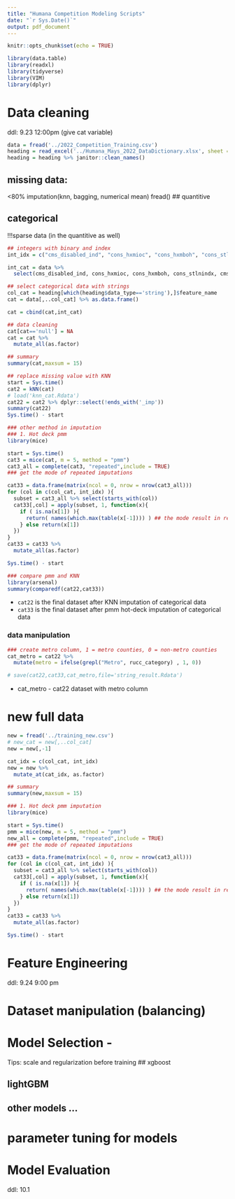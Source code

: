 ```yaml
---
title: "Humana Competition Modeling Scripts"
date: "`r Sys.Date()`"
output: pdf_document
---
```


```r
knitr::opts_chunk$set(echo = TRUE)
```

```r
library(data.table)
library(readxl)
library(tidyverse)
library(VIM)
library(dplyr)
```


# Data cleaning
ddl: 9.23 12:00pm (give cat variable)

```r
data = fread('../2022_Competition_Training.csv')
heading = read_excel('../Humana_Mays_2022_DataDictionary.xlsx', sheet = 'Data Dictionary')
heading = heading %>% janitor::clean_names()
```

## missing data: 
<80% imputation(knn, bagging, numerical mean)
fread()
## quantitive

## categorical
!!!sparse data (in the quantitive as well)

```r
## integers with binary and index
int_idx = c("cms_disabled_ind", "cons_hxmioc", "cons_hxmboh", "cons_stlnindx", "cmsd2_men_mad_ind", "cms_institutional_ind", "cms_hospice_ind", "cms_dual_eligible_ind", "cons_stlindex", "cms_low_income_ind", "cms_ma_plan_ind", "cons_hxmh", "cms_frailty_ind")

int_cat = data %>% 
  select(cms_disabled_ind, cons_hxmioc, cons_hxmboh, cons_stlnindx, cmsd2_men_mad_ind, cms_institutional_ind, cms_hospice_ind, cms_dual_eligible_ind, cons_stlindex, cms_low_income_ind, cms_ma_plan_ind, cons_hxmh, cms_frailty_ind)
```

```r
## select categorical data with strings
col_cat = heading[which(heading$data_type=='string'),]$feature_name
cat = data[,..col_cat] %>% as.data.frame()

cat = cbind(cat,int_cat)
```

```r
## data cleaning
cat[cat=='null'] = NA
cat = cat %>%
  mutate_all(as.factor)

## summary
summary(cat,maxsum = 15)
```


```r
## replace missing value with KNN
start = Sys.time()
cat2 = kNN(cat)
# load('knn_cat.Rdata')
cat22 = cat2 %>% dplyr::select(!ends_with('_imp'))
summary(cat22)
Sys.time() - start

### other method in imputation
### 1. Hot deck pmm
library(mice)

start = Sys.time()
cat3 = mice(cat, m = 5, method = "pmm")
cat3_all = complete(cat3, "repeated",include = TRUE)
### get the mode of repeated imputations

cat33 = data.frame(matrix(ncol = 0, nrow = nrow(cat3_all)))
for (col in c(col_cat, int_idx) ){
  subset = cat3_all %>% select(starts_with(col))
  cat33[,col] = apply(subset, 1, function(x){
    if ( is.na(x[1]) ){
      return( names(which.max(table(x[-1]))) ) ## the mode result in repeated pmm
    } else return(x[1])
  })
}
cat33 = cat33 %>%
  mutate_all(as.factor)

Sys.time() - start
```

```r
### compare pmm and KNN
library(arsenal)
summary(comparedf(cat22,cat33))
```

* `cat22` is the final dataset after KNN imputation of categorical data
* `cat33` is the final dataset after pmm hot-deck imputation of categorical data

### data manipulation

```r
### create metro column, 1 = metro counties, 0 = non-metro counties
cat_metro = cat22 %>% 
  mutate(metro = ifelse(grepl("Metro", rucc_category) , 1, 0))

# save(cat22,cat33,cat_metro,file='string_result.Rdata')
```

* cat_metro - cat22 dataset with metro column

# new full data

```r
new = fread('../training_new.csv')
# new_cat = new[,..col_cat]
new = new[,-1]

cat_idx = c(col_cat, int_idx)
new = new %>% 
  mutate_at(cat_idx, as.factor)

## summary
summary(new,maxsum = 15)
```

```r
### 1. Hot deck pmm imputation
library(mice)

start = Sys.time()
pmm = mice(new, m = 5, method = "pmm")
new_all = complete(pmm, "repeated",include = TRUE)
### get the mode of repeated imputations

cat33 = data.frame(matrix(ncol = 0, nrow = nrow(cat3_all)))
for (col in c(col_cat, int_idx) ){
  subset = cat3_all %>% select(starts_with(col))
  cat33[,col] = apply(subset, 1, function(x){
    if ( is.na(x[1]) ){
      return( names(which.max(table(x[-1]))) ) ## the mode result in repeated pmm
    } else return(x[1])
  })
}
cat33 = cat33 %>%
  mutate_all(as.factor)

Sys.time() - start
```



# Feature Engineering
ddl: 9.24 9:00 pm


# Dataset manipulation (balancing)


# Model Selection -
Tips: scale and regularization before training
## xgboost

## lightGBM

## other models ...

# parameter tuning for models


# Model Evaluation
ddl: 10.1

